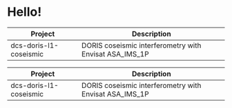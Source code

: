 # Hello!
<table>
 <thead>
  <tr>
   <th> Project </th>
   <th> Description </th>
  </tr>
 </thead>
<tbody>
  <tr>
   <td> dcs-doris-l1-coseismic </td>
   <td> DORIS coseismic interferometry with Envisat ASA_IMS_1P </td>
  </tr>
</tbody>
</table>
<table>
 <thead>
  <tr>
   <th> Project </th>
   <th> Description </th>
  </tr>
 </thead>
<tbody>
  <tr>
   <td> dcs-doris-l1-coseismic </td>
   <td> DORIS coseismic interferometry with Envisat ASA_IMS_1P </td>
  </tr>
</tbody>
</table>
